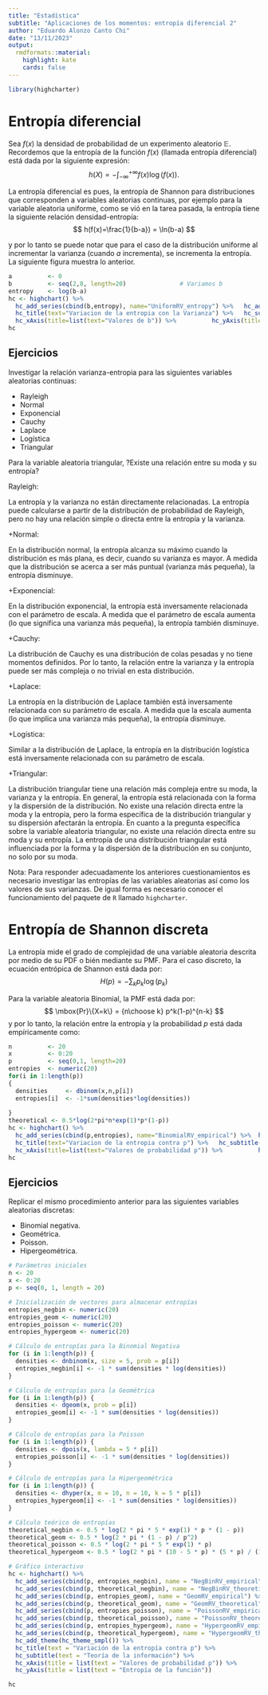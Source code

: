 ---
title: "Estadística"
subtitle: "Aplicaciones de los momentos: entropía diferencial 2"
author: "Eduardo Alonzo Canto Chi"
date: "13/11/2023"
output:
  rmdformats::material:
    highlight: kate
    cards: false
---


```{r knitr_init, echo=FALSE, message=FALSE, warning=FALSE}
library(highcharter)
```



# Entropía diferencial

Sea $f(x)$ la densidad de probabilidad de un experimento aleatorio $\mathbb{E}$. Recordemos que la entropía de la función $f(x)$ (llamada entropía diferencial) está dada por la siguiente expresión:
$$
h(X) = -\int_{-\infty}^{+\infty}{f(x)\log(f(x))}.
$$

La entropía diferencial es pues, la entropía de Shannon para distribuciones que corresponden a variables aleatorias continuas, por ejemplo para la variable aleatoria uniforme, como se vió en la tarea pasada, la entropía tiene la siguiente relación densidad-entropía:
$$
h(f(x)=\frac{1}{b-a}) = \ln(b-a)
$$

y por lo tanto se puede notar que para el caso de la distribución uniforme al incrementar la varianza (cuando $a$ incrementa), se incrementa la entropía. La siguiente figura muestra lo anterior.

```{r eval=TRUE}
a          <- 0
b          <- seq(2,8, length=20)               # Variamos b
entropy    <- log(b-a) 
hc <- highchart() %>% 
  hc_add_series(cbind(b,entropy), name="UniformRV_entropy") %>%   hc_add_theme(hc_theme_smpl()) %>% 
  hc_title(text="Variacion de la entropia con la Varianza") %>%   hc_subtitle(text="Teoria de la informacion") %>%
  hc_xAxis(title=list(text="Valores de b")) %>%          hc_yAxis(title=list(text="Entropia de la funcion"))
hc

```

## Ejercicios

Investigar la relación varianza-entropia para las siguientes variables aleatorias continuas:

- Rayleigh
- Normal
- Exponencial
- Cauchy
- Laplace
- Logística
- Triangular

Para la variable aleatoria triangular, ?Existe una relación entre su moda y su entropía?


Rayleigh:

La entropía y la varianza no están directamente relacionadas. La entropía puede calcularse a partir de la distribución de probabilidad de Rayleigh, pero no hay una relación simple o directa entre la entropía y la varianza.

+Normal:

En la distribución normal, la entropía alcanza su máximo cuando la distribución es más plana, es decir, cuando su varianza es mayor. A medida que la distribución se acerca a ser más puntual (varianza más pequeña), la entropía disminuye.

+Exponencial:

En la distribución exponencial, la entropía está inversamente relacionada con el parámetro de escala. A medida que el parámetro de escala aumenta (lo que significa una varianza más pequeña), la entropía también disminuye.

+Cauchy:

La distribución de Cauchy es una distribución de colas pesadas y no tiene momentos definidos. Por lo tanto, la relación entre la varianza y la entropía puede ser más compleja o no trivial en esta distribución.

+Laplace:

La entropía en la distribución de Laplace también está inversamente relacionada con su parámetro de escala. A medida que la escala aumenta (lo que implica una varianza más pequeña), la entropía disminuye.

+Logística:

Similar a la distribución de Laplace, la entropía en la distribución logística está inversamente relacionada con su parámetro de escala.

+Triangular:

La distribución triangular tiene una relación más compleja entre su moda, la varianza y la entropía. En general, la entropía está relacionada con la forma y la dispersión de la distribución. No existe una relación directa entre la moda y la entropía, pero la forma específica de la distribución triangular y su dispersión afectarán la entropía.
En cuanto a la pregunta específica sobre la variable aleatoria triangular, no existe una relación directa entre su moda y su entropía. La entropía de una distribución triangular está influenciada por la forma y la dispersión de la distribución en su conjunto, no solo por su moda.

Nota: Para responder adecuadamente los anteriores cuestionamientos es necesario investigar las entropías de las variables aleatorias así como los valores de sus varianzas. De igual forma es necesario conocer el funcionamiento del paquete de `R` llamado `highcharter`.


# Entropía de Shannon discreta

La entropía mide el grado de complejidad de una variable aleatoria descrita por medio de su PDF o bién mediante su PMF. Para el caso discreto, la ecuación entrópica de Shannon está dada por:
$$
H(p) = -\sum_{k}{p_k \log(p_k)}
$$

Para la variable aleatoria Binomial, la PMF está dada por:
$$
\mbox{Pr}\{X=k\} = {n\choose k} p^k(1-p)^{n-k}
$$
y por lo tanto, la relación entre la entropía y la probabilidad $p$ está dada empíricamente como:

```{r eval=TRUE}
n          <- 20
x          <- 0:20
p          <- seq(0,1, length=20)
entropies  <- numeric(20)
for(i in 1:length(p))
{
  densities     <- dbinom(x,n,p[i])
  entropies[i]  <- -1*sum(densities*log(densities))
  
}
theoretical <- 0.5*log(2*pi*n*exp(1)*p*(1-p))
hc <- highchart() %>% 
  hc_add_series(cbind(p,entropies), name="BinomialRV_empirical") %>%  hc_add_series(cbind(p,theoretical), name="BinomialRV_theoretical") %>%  hc_add_theme(hc_theme_smpl()) %>% 
  hc_title(text="Variacion de la entropia contra p") %>%   hc_subtitle(text="Teoria de la informacion") %>%
  hc_xAxis(title=list(text="Valores de probabilidad p")) %>%          hc_yAxis(title=list(text="Entropia de la funcion"))
hc

```

## Ejercicios

Replicar el mismo procedimiento anterior para las siguientes variables aleatorias discretas:

- Binomial negativa.
- Geométrica.
- Poisson.
- Hipergeométrica.

```{r}
# Parámetros iniciales
n <- 20
x <- 0:20
p <- seq(0, 1, length = 20)

# Inicialización de vectores para almacenar entropías
entropies_negbin <- numeric(20)
entropies_geom <- numeric(20)
entropies_poisson <- numeric(20)
entropies_hypergeom <- numeric(20)

# Cálculo de entropías para la Binomial Negativa
for (i in 1:length(p)) {
  densities <- dnbinom(x, size = 5, prob = p[i])
  entropies_negbin[i] <- -1 * sum(densities * log(densities))
}

# Cálculo de entropías para la Geométrica
for (i in 1:length(p)) {
  densities <- dgeom(x, prob = p[i])
  entropies_geom[i] <- -1 * sum(densities * log(densities))
}

# Cálculo de entropías para la Poisson
for (i in 1:length(p)) {
  densities <- dpois(x, lambda = 5 * p[i])
  entropies_poisson[i] <- -1 * sum(densities * log(densities))
}

# Cálculo de entropías para la Hipergeométrica
for (i in 1:length(p)) {
  densities <- dhyper(x, m = 10, n = 10, k = 5 * p[i])
  entropies_hypergeom[i] <- -1 * sum(densities * log(densities))
}

# Cálculo teórico de entropías
theoretical_negbin <- 0.5 * log(2 * pi * 5 * exp(1) * p * (1 - p))
theoretical_geom <- 0.5 * log(2 * pi * (1 - p) / p^2)
theoretical_poisson <- 0.5 * log(2 * pi * 5 * exp(1) * p)
theoretical_hypergeom <- 0.5 * log(2 * pi * (10 - 5 * p) * (5 * p) / (10 * 10))

# Gráfico interactivo
hc <- highchart() %>% 
  hc_add_series(cbind(p, entropies_negbin), name = "NegBinRV_empirical") %>%  
  hc_add_series(cbind(p, theoretical_negbin), name = "NegBinRV_theoretical") %>%  
  hc_add_series(cbind(p, entropies_geom), name = "GeomRV_empirical") %>%  
  hc_add_series(cbind(p, theoretical_geom), name = "GeomRV_theoretical") %>%  
  hc_add_series(cbind(p, entropies_poisson), name = "PoissonRV_empirical") %>%  
  hc_add_series(cbind(p, theoretical_poisson), name = "PoissonRV_theoretical") %>%  
  hc_add_series(cbind(p, entropies_hypergeom), name = "HypergeomRV_empirical") %>%  
  hc_add_series(cbind(p, theoretical_hypergeom), name = "HypergeomRV_theoretical") %>%  
  hc_add_theme(hc_theme_smpl()) %>% 
  hc_title(text = "Variación de la entropía contra p") %>%   
  hc_subtitle(text = "Teoría de la información") %>%
  hc_xAxis(title = list(text = "Valores de probabilidad p")) %>%          
  hc_yAxis(title = list(text = "Entropía de la función"))

hc

```

